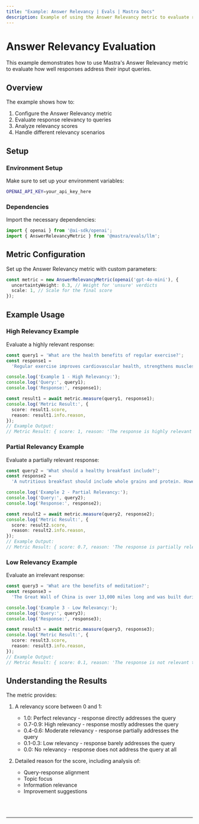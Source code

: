 ```yaml
---
title: "Example: Answer Relevancy | Evals | Mastra Docs"
description: Example of using the Answer Relevancy metric to evaluate response relevancy to queries.
---
```



# Answer Relevancy Evaluation

This example demonstrates how to use Mastra's Answer Relevancy metric to evaluate how well responses address their input queries.

## Overview

The example shows how to:

1. Configure the Answer Relevancy metric
2. Evaluate response relevancy to queries
3. Analyze relevancy scores
4. Handle different relevancy scenarios

## Setup

### Environment Setup

Make sure to set up your environment variables:

```bash filename=".env"
OPENAI_API_KEY=your_api_key_here
```

### Dependencies

Import the necessary dependencies:

```typescript copy showLineNumbers filename="src/index.ts"
import { openai } from '@ai-sdk/openai';
import { AnswerRelevancyMetric } from '@mastra/evals/llm';
```

## Metric Configuration

Set up the Answer Relevancy metric with custom parameters:

```typescript copy showLineNumbers{5} filename="src/index.ts"
const metric = new AnswerRelevancyMetric(openai('gpt-4o-mini'), {
  uncertaintyWeight: 0.3, // Weight for 'unsure' verdicts
  scale: 1, // Scale for the final score
});
```

## Example Usage

### High Relevancy Example

Evaluate a highly relevant response:

```typescript copy showLineNumbers{11} filename="src/index.ts"
const query1 = 'What are the health benefits of regular exercise?';
const response1 =
  'Regular exercise improves cardiovascular health, strengthens muscles, boosts metabolism, and enhances mental well-being through the release of endorphins.';

console.log('Example 1 - High Relevancy:');
console.log('Query:', query1);
console.log('Response:', response1);

const result1 = await metric.measure(query1, response1);
console.log('Metric Result:', {
  score: result1.score,
  reason: result1.info.reason,
});
// Example Output:
// Metric Result: { score: 1, reason: 'The response is highly relevant to the query. It provides a comprehensive overview of the health benefits of regular exercise.' }
```

### Partial Relevancy Example

Evaluate a partially relevant response:

```typescript copy showLineNumbers{26} filename="src/index.ts"
const query2 = 'What should a healthy breakfast include?';
const response2 =
  'A nutritious breakfast should include whole grains and protein. However, the timing of your breakfast is just as important - studies show eating within 2 hours of waking optimizes metabolism and energy levels throughout the day.';

console.log('Example 2 - Partial Relevancy:');
console.log('Query:', query2);
console.log('Response:', response2);

const result2 = await metric.measure(query2, response2);
console.log('Metric Result:', {
  score: result2.score,
  reason: result2.info.reason,
});
// Example Output:
// Metric Result: { score: 0.7, reason: 'The response is partially relevant to the query. It provides some information about healthy breakfast choices but misses the timing aspect.' }
```

### Low Relevancy Example

Evaluate an irrelevant response:

```typescript copy showLineNumbers{41} filename="src/index.ts"
const query3 = 'What are the benefits of meditation?';
const response3 =
  'The Great Wall of China is over 13,000 miles long and was built during the Ming Dynasty to protect against invasions.';

console.log('Example 3 - Low Relevancy:');
console.log('Query:', query3);
console.log('Response:', response3);

const result3 = await metric.measure(query3, response3);
console.log('Metric Result:', {
  score: result3.score,
  reason: result3.info.reason,
});
// Example Output:
// Metric Result: { score: 0.1, reason: 'The response is not relevant to the query. It provides information about the Great Wall of China but does not mention meditation.' }
```

## Understanding the Results

The metric provides:

1. A relevancy score between 0 and 1:
   - 1.0: Perfect relevancy - response directly addresses the query
   - 0.7-0.9: High relevancy - response mostly addresses the query
   - 0.4-0.6: Moderate relevancy - response partially addresses the query
   - 0.1-0.3: Low relevancy - response barely addresses the query
   - 0.0: No relevancy - response does not address the query at all

2. Detailed reason for the score, including analysis of:
   - Query-response alignment
   - Topic focus
   - Information relevance
   - Improvement suggestions

<br />
<br />
<hr className="dark:border-[#404040] border-gray-300" />
<br />
<br />
<GithubLink
  link={
    "https://github.com/mastra-ai/mastra/blob/main/examples/basics/evals/answer-relevancy"
  }
/>
